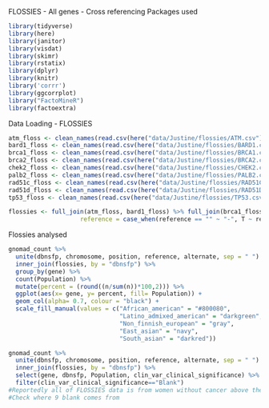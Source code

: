 FLOSSIES - All genes - Cross referencing
Packages used
```{r}
library(tidyverse)
library(here)
library(janitor)
library(visdat)
library(skimr)
library(rstatix)
library(dplyr)
library(knitr)
library('corrr')
library(ggcorrplot)
library("FactoMineR")
library(factoextra)
```

Data Loading - FLOSSIES
```{r}
atm_floss <- clean_names(read.csv(here("data/Justine/flossies/ATM.csv")))
bard1_floss <- clean_names(read.csv(here("data/Justine/flossies/BARD1.csv")))
brca1_floss <- clean_names(read.csv(here("data/Justine/flossies/BRCA1.csv")))
brca2_floss <- clean_names(read.csv(here("data/Justine/flossies/BRCA2.csv")))
chek2_floss <- clean_names(read.csv(here("data/Justine/flossies/CHEK2.csv")))
palb2_floss <- clean_names(read.csv(here("data/Justine/flossies/PALB2.csv")))
rad51c_floss <- clean_names(read.csv(here("data/Justine/flossies/RAD51C.csv")))
rad51d_floss <- clean_names(read.csv(here("data/Justine/flossies/RAD51D.csv")))
tp53_floss <- clean_names(read.csv(here("data/Justine/flossies/TP53.csv")))

flossies <- full_join(atm_floss, bard1_floss) %>% full_join(brca1_floss) %>% full_join(brca2_floss) %>% full_join(chek2_floss) %>% full_join(palb2_floss) %>% full_join(rad51c_floss) %>% full_join(rad51d_floss) %>% full_join(tp53_floss) %>%  mutate(alternate = case_when(alternate == "" ~ "-", T ~ alternate),
                    reference = case_when(reference == "" ~ "-", T ~ reference)) %>% unite(dbnsfp, chrom, position, reference, alternate, sep = " ")
```

Flossies analysed
```{r}
gnomad_count %>% 
  unite(dbnsfp, chromosome, position, reference, alternate, sep = " ") %>% 
  inner_join(flossies, by = "dbnsfp") %>% 
  group_by(gene) %>% 
  count(Population) %>% 
  mutate(percent = (round((n/sum(n))*100,2))) %>% 
  ggplot(aes(x= gene, y= percent, fill= Population)) + 
  geom_col(alpha= 0.7, colour = "black") +
  scale_fill_manual(values = c("African_american" = "#800080", 
                               "Latino_admixed_american" = "darkgreen", 
                               "Non_finnish_european" = "gray", 
                               "East_asian" = "navy",
                               "South_asian" = "darkred"))

gnomad_count %>% 
  unite(dbnsfp, chromosome, position, reference, alternate, sep = " ") %>% 
  inner_join(flossies, by = "dbnsfp") %>% 
  select(gene, dbnsfp, Population, clin_var_clinical_significance) %>% 
  filter(clin_var_clinical_significance=="Blank")
#Reportedly all of FLOSSIES data is from women without cancer above the age of 70. But according to gnomAD, most of them are uncertain and not benign.
#Check where 9 blank comes from
```
